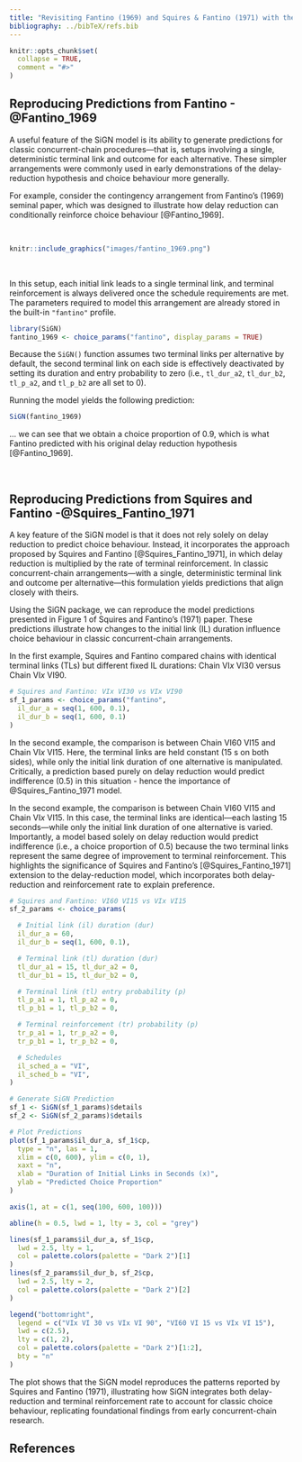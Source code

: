 ```yaml
---
title: "Revisiting Fantino (1969) and Squires & Fantino (1971) with the SiGN Model"
bibliography: ../bibTeX/refs.bib
---
```


```r
knitr::opts_chunk$set(
  collapse = TRUE,
  comment = "#>"
)
```

## Reproducing Predictions from Fantino -@Fantino_1969

A useful feature of the SiGN model is its ability to generate predictions for classic concurrent-chain procedures—that is, setups involving a single, deterministic terminal link and outcome for each alternative. These simpler arrangements were commonly used in early demonstrations of the delay-reduction hypothesis and choice behaviour more generally.

For example, consider the contingency arrangement from Fantino's (1969) seminal paper, which was designed to illustrate how delay reduction can conditionally reinforce choice behaviour [@Fantino_1969].

<br>

```r
knitr::include_graphics("images/fantino_1969.png")
```

<br>

In this setup, each initial link leads to a single terminal link, and terminal reinforcement is always delivered once the schedule requirements are met. The parameters required to model this arrangement are already stored in the built-in `"fantino"` profile.

```r
library(SiGN)
fantino_1969 <- choice_params("fantino", display_params = TRUE)
```

Because the `SiGN()` function assumes two terminal links per alternative by default, the second terminal link on each side is effectively deactivated by setting its duration and entry probability to zero (i.e., `tl_dur_a2`, `tl_dur_b2`, `tl_p_a2`, and `tl_p_b2` are all set to 0).

Running the model yields the following prediction:

```r
SiGN(fantino_1969)
```

... we can see that we obtain a choice proportion of 0.9, which is what Fantino predicted with his original delay reduction hypothesis [@Fantino_1969].

<br>

## Reproducing Predictions from Squires and Fantino -@Squires_Fantino_1971

A key feature of the SiGN model is that it does not rely solely on delay reduction to predict choice behaviour. Instead, it incorporates the approach proposed by Squires and Fantino [@Squires_Fantino_1971], in which delay reduction is multiplied by the rate of terminal reinforcement. In classic concurrent-chain arrangements—with a single, deterministic terminal link and outcome per alternative—this formulation yields predictions that align closely with theirs.

Using the SiGN package, we can reproduce the model predictions presented in Figure 1 of Squires and Fantino’s (1971) paper. These predictions illustrate how changes to the initial link (IL) duration influence choice behaviour in classic concurrent-chain arrangements.

In the first example, Squires and Fantino compared chains with identical terminal links (TLs) but different fixed IL durations: Chain VI$x$ VI30 versus Chain VI$x$ VI90.

```r
# Squires and Fantino: VIx VI30 vs VIx VI90
sf_1_params <- choice_params("fantino",
  il_dur_a = seq(1, 600, 0.1),
  il_dur_b = seq(1, 600, 0.1)
)
```

In the second example, the comparison is between Chain VI60 VI15 and Chain VI$x$ VI15. Here, the terminal links are held constant (15 s on both sides), while only the initial link duration of one alternative is manipulated. Critically, a prediction based purely on delay reduction would predict indifference (0.5) in this situation - hence the importance of @Squires_Fantino_1971 model.

In the second example, the comparison is between Chain VI60 VI15 and Chain VI$x$ VI15. In this case, the terminal links are identical—each lasting 15 seconds—while only the initial link duration of one alternative is varied. Importantly, a model based solely on delay reduction would predict indifference (i.e., a choice proportion of 0.5) because the two terminal links represent the same degree of improvement to terminal reinforcement. This highlights the significance of Squires and Fantino’s [@Squires_Fantino_1971] extension to the delay-reduction model, which incorporates both delay-reduction and reinforcement rate to explain preference.

```r
# Squires and Fantino: VI60 VI15 vs VIx VI15
sf_2_params <- choice_params(

  # Initial link (il) duration (dur)
  il_dur_a = 60,
  il_dur_b = seq(1, 600, 0.1),

  # Terminal link (tl) duration (dur)
  tl_dur_a1 = 15, tl_dur_a2 = 0,
  tl_dur_b1 = 15, tl_dur_b2 = 0,

  # Terminal link (tl) entry probability (p)
  tl_p_a1 = 1, tl_p_a2 = 0,
  tl_p_b1 = 1, tl_p_b2 = 0,

  # Terminal reinforcement (tr) probability (p)
  tr_p_a1 = 1, tr_p_a2 = 0,
  tr_p_b1 = 1, tr_p_b2 = 0,

  # Schedules
  il_sched_a = "VI",
  il_sched_b = "VI",
)
```

```r
# Generate SiGN Prediction
sf_1 <- SiGN(sf_1_params)$details
sf_2 <- SiGN(sf_2_params)$details
```

```r
# Plot Predictions
plot(sf_1_params$il_dur_a, sf_1$cp,
  type = "n", las = 1,
  xlim = c(0, 600), ylim = c(0, 1),
  xaxt = "n",
  xlab = "Duration of Initial Links in Seconds (x)",
  ylab = "Predicted Choice Proportion"
)

axis(1, at = c(1, seq(100, 600, 100)))

abline(h = 0.5, lwd = 1, lty = 3, col = "grey")

lines(sf_1_params$il_dur_a, sf_1$cp,
  lwd = 2.5, lty = 1,
  col = palette.colors(palette = "Dark 2")[1]
)
lines(sf_2_params$il_dur_b, sf_2$cp,
  lwd = 2.5, lty = 2,
  col = palette.colors(palette = "Dark 2")[2]
)

legend("bottomright",
  legend = c("VIx VI 30 vs VIx VI 90", "VI60 VI 15 vs VIx VI 15"),
  lwd = c(2.5),
  lty = c(1, 2),
  col = palette.colors(palette = "Dark 2")[1:2],
  bty = "n"
)
```

The plot shows that the SiGN model reproduces the patterns reported by Squires and Fantino (1971), illustrating how SiGN integrates both delay-reduction and terminal reinforcement rate to account for classic choice behaviour, replicating foundational findings from early concurrent-chain research.

## References
